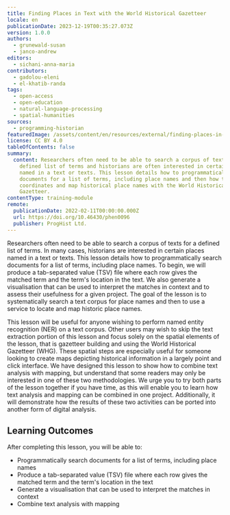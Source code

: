 ```yaml
---
title: Finding Places in Text with the World Historical Gazetteer
locale: en
publicationDate: 2023-12-19T00:35:27.073Z
version: 1.0.0
authors:
  - grunewald-susan
  - janco-andrew
editors:
  - sichani-anna-maria
contributors:
  - gadolou-eleni
  - el-khatib-randa
tags:
  - open-access
  - open-education
  - natural-language-processing
  - spatial-humanities
sources:
  - programming-historian
featuredImage: /assets/content/en/resources/external/finding-places-in-text-with-the-world-historical-gazetteer/image.jpg
license: CC BY 4.0
tableOfContents: false
summary:
  content: Researchers often need to be able to search a corpus of texts for a
    defined list of terms and historians are often interested in certain places
    named in a text or texts. This lesson details how to programmatically search
    documents for a list of terms, including place names and then how to obtain
    coordinates and map historical place names with the World Historical
    Gazetteer.
contentType: training-module
remote:
  publicationDate: 2022-02-11T00:00:00.000Z
  url: https://doi.org/10.46430/phen0096
  publisher: ProgHist Ltd.
---
```

Researchers often need to be able to search a corpus of texts for a defined list of terms. In many cases, historians are interested in certain places named in a text or texts. This lesson details how to programmatically search documents for a list of terms, including place names. To begin, we will produce a tab-separated value (TSV) file where each row gives the matched term and the term's location in the text. We also generate a visualisation that can be used to interpret the matches in context and to assess their usefulness for a given project. The goal of the lesson is to systematically search a text corpus for place names and then to use a service to locate and map historic place names.

This lesson will be useful for anyone wishing to perform named entity recognition (NER) on a text corpus. Other users may wish to skip the text extraction portion of this lesson and focus solely on the spatial elements of the lesson, that is gazetteer building and using the World Historical Gazetteer (WHG). These spatial steps are especially useful for someone looking to create maps depicting historical information in a largely point and click interface. We have designed this lesson to show how to combine text analysis with mapping, but understand that some readers may only be interested in one of these two methodologies. We urge you to try both parts of the lesson together if you have time, as this will enable you to learn how text analysis and mapping can be combined in one project. Additionally, it will demonstrate how the results of these two activities can be ported into another form of digital analysis.

## Learning Outcomes

After completing this lesson, you will be able to:

* Programmatically search documents for a list of terms, including place names
* Produce a tab-separated value (TSV) file where each row gives the matched term and the term's location in the text
* Generate a visualisation that can be used to interpret the matches in context
* Combine text analysis with mapping

